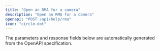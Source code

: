 ```yaml
---
title: "Open an RMA for a camera"
description: "Open an RMA for a camera"
openapi: "POST /api/help/rma"
icon: "circle-dot"
---
```


<Note>
The parameters and response fields below are automatically generated from the OpenAPI specification.
</Note>
